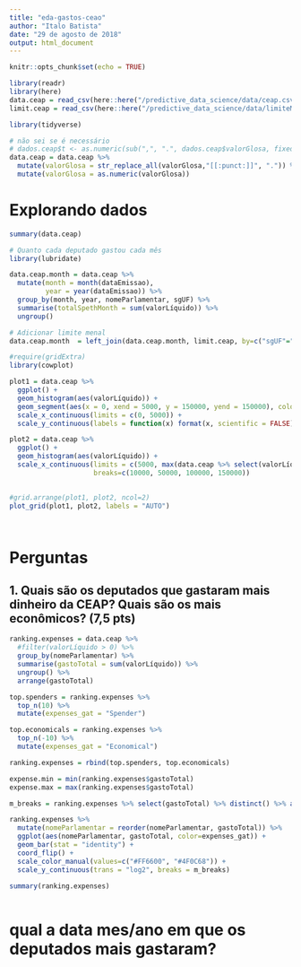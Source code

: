 ```yaml
---
title: "eda-gastos-ceao"
author: "Italo Batista"
date: "29 de agosto de 2018"
output: html_document
---
```


```r
knitr::opts_chunk$set(echo = TRUE)
```

```r
library(readr)
library(here)
data.ceap = read_csv(here::here("/predictive_data_science/data/ceap.csv"))
limit.ceap = read_csv(here::here("/predictive_data_science/data/limiteMensalCEAP.csv"))
```

```r
library(tidyverse)

# não sei se é necessário
# dados.ceap$t <- as.numeric(sub(",", ".", dados.ceap$valorGlosa, fixed = TRUE)) 
data.ceap = data.ceap %>%
  mutate(valorGlosa = str_replace_all(valorGlosa,"[[:punct:]]", ".")) %>%
  mutate(valorGlosa = as.numeric(valorGlosa)) 
```

# Explorando dados

```r
summary(data.ceap)
```

```r
# Quanto cada deputado gastou cada mês
library(lubridate)

data.ceap.month = data.ceap %>%
  mutate(month = month(dataEmissao),
         year = year(dataEmissao)) %>%
  group_by(month, year, nomeParlamentar, sgUF) %>%
  summarise(totalSpethMonth = sum(valorLíquido)) %>%
  ungroup()
```

```r
# Adicionar limite menal
data.ceap.month  = left_join(data.ceap.month, limit.ceap, by=c("sgUF"="UF"))
```

```r
#require(gridExtra)
library(cowplot)

plot1 = data.ceap %>%
  ggplot() +
  geom_histogram(aes(valorLíquido)) +
  geom_segment(aes(x = 0, xend = 5000, y = 150000, yend = 150000), color = "blue") +
  scale_x_continuous(limits = c(0, 5000)) +
  scale_y_continuous(labels = function(x) format(x, scientific = FALSE))

plot2 = data.ceap %>%
  ggplot() +
  geom_histogram(aes(valorLíquido)) +
  scale_x_continuous(limits = c(5000, max(data.ceap %>% select(valorLíquido))),
                     breaks=c(10000, 50000, 100000, 150000))
  

#grid.arrange(plot1, plot2, ncol=2)
plot_grid(plot1, plot2, labels = "AUTO")
```

```r

```


```r

```

# Perguntas

## 1. Quais são os deputados que gastaram mais dinheiro da CEAP? Quais são os mais econômicos? (7,5 pts)

```r
ranking.expenses = data.ceap %>%
  #filter(valorLíquido > 0) %>%
  group_by(nomeParlamentar) %>%
  summarise(gastoTotal = sum(valorLíquido)) %>%
  ungroup() %>%
  arrange(gastoTotal)

top.spenders = ranking.expenses %>%
  top_n(10) %>%
  mutate(expenses_gat = "Spender")

top.economicals = ranking.expenses %>%
  top_n(-10) %>%
  mutate(expenses_gat = "Economical")

ranking.expenses = rbind(top.spenders, top.economicals)
```

```r
expense.min = min(ranking.expenses$gastoTotal)
expense.max = max(ranking.expenses$gastoTotal)

m_breaks = ranking.expenses %>% select(gastoTotal) %>% distinct() %>% as.list()

ranking.expenses %>%
  mutate(nomeParlamentar = reorder(nomeParlamentar, gastoTotal)) %>%
  ggplot(aes(nomeParlamentar, gastoTotal, color=expenses_gat)) +
  geom_bar(stat = "identity") +
  coord_flip() +
  scale_color_manual(values=c("#FF6600", "#4F0C68")) +
  scale_y_continuous(trans = "log2", breaks = m_breaks)
```

```r
summary(ranking.expenses)
```

```r

```

# qual a data mes/ano em que os deputados mais gastaram?